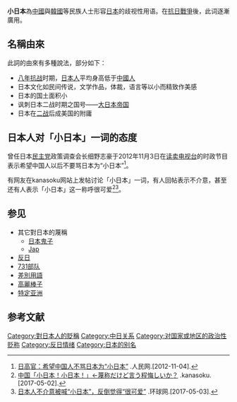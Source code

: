 {{Original research |time=2013-07-13T09:17:00+00:00}}
{{不是|小日本主義}}

'''小日本'''為[[中國|中國]]與[[韓國|韓國]]等民族人士形容[[日本|日本]]的歧视性用语。在[[抗日戰爭|抗日戰爭]]後，此词逐漸廣用。

==名稱由來==
此詞的由來有多種說法，部分如下：

*[[中国抗日战争|八年抗战]]时期，[[大和民族|日本人]]平均身高低于[[中国人|中國人]]
*日本文化如民间传说，文学作品，体裁，语言等以小而精致作美感
*日本的国土面积小
*讽刺日本二战时期之国号——[[大日本帝国|大日本帝国]]
*日本在[[二战|二战]]后成美国的附庸

==日本人对「小日本」一词的态度==
曾任日本[[民主党_(日本1998年)|民主党]]政策调查会长细野志豪于2012年11月3日在[[读卖电视台|读卖电视台]]的时政节目表示希望中国人以后不要骂日本为“小日本”<ref>[http://world.people.com.cn/n/2012/1104/c1002-19490492.html 日高官：希望中国人不骂日本为“小日本”] {{Wayback|url=http://world.people.com.cn/n/2012/1104/c1002-19490492.html |date=20180612143119 }}.人民网.[2012-11-04].</ref>。

有网友在kanasoku网站上发帖讨论「小日本」一词，有人回帖表示不介意，甚至还有人表示「小日本」这一称呼很可爱<ref>[http://kanasoku.info/articles/95964.html 中国「小日本！小日本！」←蔑称だけど言う程悔しいか？] {{Wayback|url=http://kanasoku.info/articles/95964.html |date=20190801003831 }}.kanasoku.[2017-05-02].</ref><ref>[http://world.huanqiu.com/exclusive/2017-05/10581339.html 日本人不介意被喊“小日本”，反倒觉得“很可爱”] {{Wayback|url=http://world.huanqiu.com/exclusive/2017-05/10581339.html |date=20190801174813 }}.环球网.[2017-05-03].</ref>。

== 参见 ==
*其它對日本的蔑稱
** [[日本鬼子|日本鬼子]]
** [[Jap|Jap]]
* [[反日|反日]]
* [[731部队|731部队]]
* [[差別用語|差別用語]]
* [[高麗棒子|高麗棒子]]
* [[特定亚洲|特定亚洲]]

==参考文献==
{{Reflist}}

[[Category:對日本人的貶稱|Category:對日本人的貶稱]]
[[Category:中日关系|Category:中日关系]]
[[Category:对国家或地区的政治性贬称|Category:对国家或地区的政治性贬称]]
[[Category:反日情绪|Category:反日情绪]]
[[Category:日本的别名|Category:日本的别名]]